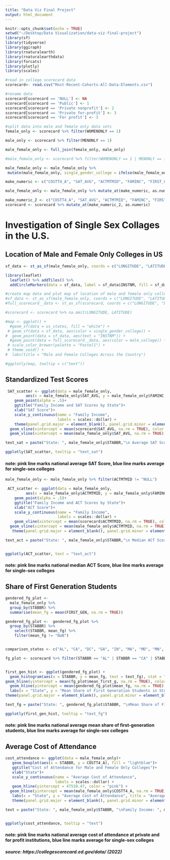 ```yaml
---
title: "Data Viz Final Project"
output: html_document
---
```


```r
knitr::opts_chunk$set(echo = TRUE)
setwd("~/Desktop/Data Visualization/data-viz-final-project")
library(sf)
library(tidyverse)
library(ggiraph)
library(rnaturalearth)
library(rnaturalearthdata)
library(forcats)
library(plotly)
library(scales)
```


```r
#read in college scorecard data
scorecard<- read.csv("Most-Recent-Cohorts-All-Data-Elements.csv")

#rename data
scorecard[scorecard == 'NULL'] <- NA
scorecard[scorecard == 'Public'] <- 1
scorecard[scorecard == 'Private nonprofit'] <- 2
scorecard[scorecard == 'Private for-profit'] <- 3
scorecard[scorecard == 'For profit'] <- 3

#split data into male and female only data sets
female_only <- scorecard %>% filter(WOMENONLY == 1)

male_only <- scorecard %>% filter(MENONLY == 1)

male_female_only <- full_join(female_only, male_only)

#male_female_only <- scorecard %>% filter(WOMENONLY == 1 | MENONLY == 1) 

male_female_only <- male_female_only %>% 
 mutate(male_female_only, single_gender_college = ifelse(male_female_only$MENONLY == 1, "Male Only College", "Female Only College"))

make_numeric <- c("COSTT4_A", "SAT_AVG", "ACTMTMID", "FAMINC", "FIRST_GEN", "COSTT4_A", "single_gender_college")

male_female_only <- male_female_only %>% mutate_at(make_numeric, as.numeric)

make_numeric_2 <- c("COSTT4_A", "SAT_AVG", "ACTMTMID", "FAMINC", "FIRST_GEN", "COSTT4_A")
scorecard <- scorecard %>% mutate_at(make_numeric_2, as.numeric)

```
# Investigation of Single Sex Collages in the U.S. 

## Location of Male and Female Only Colleges in US

```r
sf_data <- st_as_sf(male_female_only, coords = c("LONGITUDE", "LATITUDE"), crs = 4326)

library(leaflet)
  leaflet() %>% addTiles() %>% 
  addCircleMarkers(data = sf_data, label = sf_data$INSTNM, fill = sf_data$single_gender_college)
```


```r
#create map data and plot map of location of male and female only colleges in US
#sf_data <- st_as_sf(male_female_only, coords = c("LONGITUDE", "LATITUDE"), crs = 4326)
#full_scorecard__data <- st_as_sf(scorecard, coords = c("LONGITUDE", "LATITUDE"), crs = 4326)

#scorecard <- scorecard %>% na.omit(LONGITUDE, LATITUDE)

#map <- ggplot() +
  #geom_sf(data = us_states, fill = "white") +
 # geom_sf(data = sf_data, aes(color = single_gender_college)) +
#  geom_point(data = sf_data, aes(text = "INSTNM")) +
  #geom_point(data = full_scorecard__data, aes(color = male_college)) +
 # scale_color_brewer(palette = "Pastel1") +
 # theme_void() +
#  labs(title = "Male and Female Colleges Across the Country")

#ggplotly(map, tooltip = c("text"))
```

## Standardized Test Scores 

```r
 SAT_scatter <- ggplot(data = male_female_only,
         aes(x = male_female_only$SAT_AVG, y = male_female_only$FAMINC, color = STABBR, text = text_sat))+
    geom_point(alpha = .5)+
    ggtitle("Family Income and SAT Scores by State")+
    xlab("SAT Score")+
    scale_y_continuous(name = "Family Income",
                       labels = scales::dollar) +
    theme(panel.grid.major = element_blank(), panel.grid.minor = element_blank(),panel.background = element_blank(), axis.line = element_line(colour = "black")) +
  geom_vline(xintercept = mean(scorecard$SAT_AVG, na.rm = TRUE), color = "pink") +
  geom_vline(xintercept = mean(male_female_only$SAT_AVG, na.rm = TRUE), color = "lightblue")

text_sat = paste("State: ", male_female_only$STABBR,"\n Average SAT Score: ", male_female_only$SAT_AVG, sep="")

ggplotly(SAT_scatter, tooltip = "text_sat")
```
#### note: pink line marks national average SAT Score, blue line marks average for single-sex colleges


```r

male_female_only <- male_female_only %>% filter(ACTMTMID != "NULL")

 ACT_scatter <- ggplot(data = male_female_only,
         aes(x = male_female_only$ACTMTMID, y = male_female_only$FAMINC, color = STABBR, text = text_act))+
    geom_point(alpha = .5)+
    ggtitle("Family Income and ACT Scores by State")+
    xlab("ACT Score")+
    scale_y_continuous(name = "Family Income",
                       labels = scales::dollar) +
    geom_vline(xintercept = mean(scorecard$ACTMTMID, na.rm = TRUE), color = "pink") +
  geom_vline(xintercept = mean(male_female_only$ACTMTMID, na.rm = TRUE), color = "lightblue")+
   theme(panel.grid.major = element_blank(), panel.grid.minor = element_blank(),panel.background = element_blank(), axis.line = element_line(colour = "black")) 

text_act = paste("State: ", male_female_only$STABBR,"\n Median ACT Score: ", male_female_only$ACTMTMID, sep="")


ggplotly(ACT_scatter, text = "text_act")
```
#### note: pink line marks national median ACT Score, blue line marks average for single-sex colleges



## Share of First Generation Students 

```r
gendered_fg_plot <- 
  male_female_only %>% 
  group_by(STABBR) %>%
  summarise(mean_fg = mean(FIRST_GEN, na.rm = TRUE))

gendered_fg_plot <-  gendered_fg_plot %>%
  group_by(STABBR) %>%
    select(STABBR, mean_fg) %>%
    filter(mean_fg != "NaN")


comparison_states <- c("AL", "CA", "DC", "GA", "IN", "MA", "MD", "MN", "MO", "NC", "NE", "NJ", "NY", "OH", "PA", "SC", "VA", "WI")

fg_plot <- scorecard %>% filter(STABBR == "AL" | STABBR == "CA" | STABBR == "DC"| STABBR == "GA"| STABBR == "IN"| STABBR == "MA" | STABBR == "MD" | STABBR == "MN" | STABBR == "MO" | STABBR == "NC" | STABBR == "NE" | STABBR == "NJ"| STABBR == "NY" | STABBR == "OH" | STABBR == "PA" | STABBR == "SC" | STABBR == "VA" | STABBR == "WI") %>% select(STABBR, FIRST_GEN) %>% group_by(STABBR) %>% summarise(mean_first_g = mean(FIRST_GEN, na.rm = TRUE))


first_gen_hist <- ggplot(gendered_fg_plot) +
  geom_histogram(aes(x = STABBR, y = mean_fg, text = text_fg), stat = "identity", fill = "lightblue") +
geom_hline(yintercept = mean(fg_plot$mean_first_g, na.rm = TRUE), color = "pink") +
  geom_hline(yintercept = mean(gendered_fg_plot$mean_fg, na.rm = TRUE), color = "lightblue") +
  labs(x = "State", y = "Mean Share of First Generation Students in Student Body") +
theme(panel.grid.major = element_blank(), panel.grid.minor = element_blank(),panel.background = element_blank(), axis.line = element_line(colour = "black")) 

text_fg = paste("State: ", gendered_fg_plot$STABBR, "\nMean Share of First Generation Students: ", gendered_fg_plot$mean_fg, sep="")

ggplotly(first_gen_hist, tooltip = "text_fg")
```
#### note: pink line marks national average mean share of first-generation students, blue line marks average for single-sex colleges



## Average Cost of Attendance

```r

cost_attendance <- ggplot(data = male_female_only)+
   geom_boxplot(aes(x = STABBR, y = COSTT4_A), fill = "lightblue")+
   ggtitle("Cost of Attendance for Male and Female Only Colleges")+
   xlab("State")+
   scale_y_continuous(name = "Average Cost of Attendance",
                      labels = scales::dollar) +
   geom_hline(yintercept = 47510.47, color = "pink") +
  geom_hline(yintercept = mean(male_female_only$COSTT4_A, na.rm = TRUE), color = "lightblue")
   labs(x = "State", y = "Average Cost of Attendance", title = "Average Cost of Attendance at Single-Gender Colleges") +
   theme(panel.grid.major = element_blank(), panel.grid.minor = element_blank(),panel.background = element_blank(), axis.line = element_line(colour = "black"))

text = paste("State: ", male_female_only$STABBR, "\nFamily Income: ", male_female_only$FAMINC, "\n Cost of Attendance: ", male_female_only$COSTT4_A, sep="")


ggplotly(cost_attendance, tooltip = "text")
```
#### note: pink line marks national average cost of attendance at private and for profit institutions, blue line marks average for single-sex colleges


##### source: https://collegescorecard.ed.gov/data/ (2022)